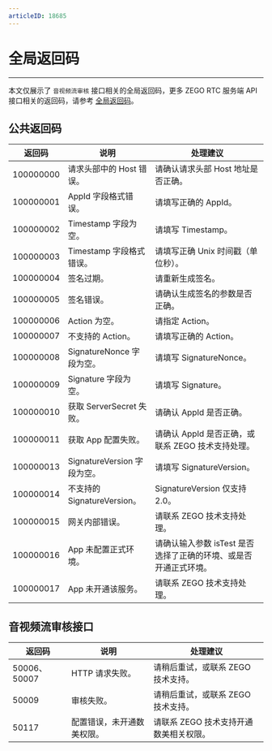 ```yaml
---
articleID: 18685
---
```




# 全局返回码

- - -

<Note title="说明">


本文仅展示了 `音视频流审核` 接口相关的全局返回码，更多 ZEGO RTC 服务端 API 接口相关的返回码，请参考 [全局返回码](/zh/real-time-voice-video-server/api-reference/return-codes)。

</Note>



## 公共返回码

|返回码|说明| 处理建议 |
|---|----|----|
| 100000000 | 请求头部中的 Host 错误。 | 请确认请求头部 Host 地址是否正确。|
| 100000001 | AppId 字段格式错误。 | 请填写正确的 AppId。|
| 100000002 | Timestamp 字段为空。 | 请填写 Timestamp。|
| 100000003 | Timestamp 字段格式错误。 | 请填写正确 Unix 时间戳（单位秒）。|
| 100000004 | 签名过期。 | 请重新生成签名。|
| 100000005 | 签名错误。 | 请确认生成签名的参数是否正确。|
| 100000006 | Action 为空。 |请指定 Action。|
| 100000007 | 不支持的 Action。 |请填写正确的 Action。|
| 100000008 | SignatureNonce 字段为空。 | 请填写 SignatureNonce。|
| 100000009 | Signature 字段为空。 | 请填写 Signature。|
| 100000010 | 获取 ServerSecret 失败。 | 请确认 AppId 是否正确。|
| 100000011 | 获取 App 配置失败。 | 请确认 AppId 是否正确，或联系 ZEGO 技术支持处理。 |
| 100000013 | SignatureVersion 字段为空。 | 请填写 SignatureVersion。|
| 100000014 | 不支持的 SignatureVersion。 | SignatureVersion 仅支持 2.0。|
| 100000015 | 网关内部错误。 | 请联系 ZEGO 技术支持处理。|
| 100000016 | App 未配置正式环境。 | 请确认输入参数 isTest 是否选择了正确的环境、或是否开通正式环境。|
| 100000017 | App 未开通该服务。 | 请联系 ZEGO 技术支持处理。|

## 音视频流审核接口

|返回码|说明| 处理建议 |
|-----|----|----|
| 50006、50007 |  HTTP 请求失败。 | 请稍后重试，或联系 ZEGO 技术支持。|
| 50009 | 审核失败。 | 请稍后重试，或联系 ZEGO 技术支持。|
| 50117 | 配置错误，未开通数美权限。 | 请联系 ZEGO 技术支持开通数美相关权限。|
